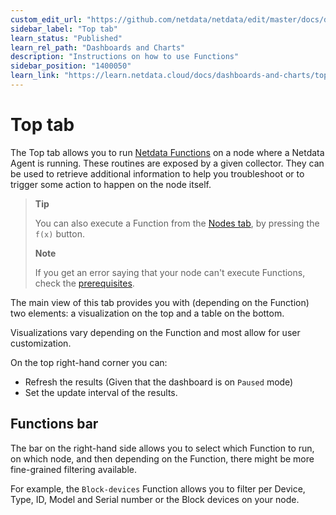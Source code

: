 ```yaml
---
custom_edit_url: "https://github.com/netdata/netdata/edit/master/docs/dashboards-and-charts/top-tab.md"
sidebar_label: "Top tab"
learn_status: "Published"
learn_rel_path: "Dashboards and Charts"
description: "Instructions on how to use Functions"
sidebar_position: "1400050"
learn_link: "https://learn.netdata.cloud/docs/dashboards-and-charts/top-tab"
---
```


# Top tab

The Top tab allows you to run [Netdata Functions](/docs//top-monitoring-netdata-functions) on a node where a Netdata Agent is running. These routines are exposed by a given collector.
They can be used to retrieve additional information to help you troubleshoot or to trigger some action to happen on the node itself.

> **Tip**
>
> You can also execute a Function from the [Nodes tab](/docs/dashboards-and-charts/nodes-tab), by pressing the `f(x)` button.
>
> **Note**
>
> If you get an error saying that your node can't execute Functions, check the [prerequisites](/docs//top-monitoring-netdata-functions).

The main view of this tab provides you with (depending on the Function) two elements: a visualization on the top and a table on the bottom.

Visualizations vary depending on the Function and most allow for user customization.

On the top right-hand corner you can:

- Refresh the results (Given that the dashboard is on `Paused` mode)
- Set the update interval of the results.

## Functions bar

The bar on the right-hand side allows you to select which Function to run, on which node, and then depending on the Function, there might be more fine-grained filtering available.

For example, the `Block-devices` Function allows you to filter per Device, Type, ID, Model and Serial number or the Block devices on your node.
